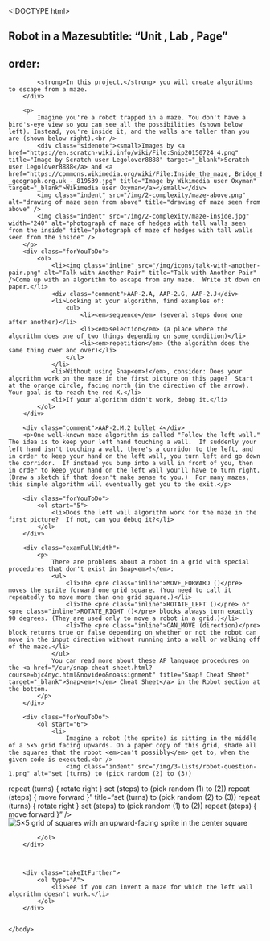 <!DOCTYPE html>
<html lang="en">
    <head>
		<meta http-equiv="content-type" content="text/html; charset=utf-8" />
        <script type="text/javascript" src="/llab/loader.js"></script>
        <title>Unit 3 Lab 1: Dealing with Complexity, Page 1</title>
    </head>
    
    <body>
        ## Robot in a Mazesubtitle: "Unit , Lab , Page"
order:
---
        <div class="learn">
            <strong>In this project,</strong> you will create algorithms to escape from a maze.
        </div>

		<p>
            Imagine you're a robot trapped in a maze. You don't have a bird's-eye view so you can see all the possibilities (shown below left). Instead, you're inside it, and the walls are taller than you are (shown below right).<br />
            <div class="sidenote"><small>Images by <a href="https://en.scratch-wiki.info/wiki/File:Snip20150724_4.png" title="Image by Scratch user Legolover8888" target="_blank">Scratch user Legolover8888</a> and <a href="https://commons.wikimedia.org/wiki/File:Inside_the_maze,_Bridge_End_Garden_-_geograph.org.uk_-_819539.jpg" title="Image by Wikimedia user Oxyman"  target="_blank">Wikimedia user Oxyman</a></small></div>
            <img class="indent" src="/img/2-complexity/maze-above.png" alt="drawing of maze seen from above" title="drawing of maze seen from above" />
            <img class="indent" src="/img/2-complexity/maze-inside.jpg" width="240" alt="photograph of maze of hedges with tall walls seen from the inside" title="photograph of maze of hedges with tall walls seen from the inside" />
        </p>
        <div class="forYouToDo">
            <ol>
                <li><img class="inline" src="/img/icons/talk-with-another-pair.png" alt="Talk with Another Pair" title="Talk with Another Pair" />Come up with an algorithm to escape from any maze.  Write it down on paper.</li>
                <div class="comment">AAP-2.A, AAP-2.G, AAP-2.J</div>
                <li>Looking at your algorithm, find examples of:
                    <ul>
                        <li><em>sequence</em> (several steps done one after another)</li>
                        <li><em>selection</em> (a place where the algorithm does one of two things depending on some condition)</li>
                        <li><em>repetition</em> (the algorithm does the same thing over and over)</li>
                    </ul>
                </li>
                <li>Without using Snap<em>!</em>, consider: Does your algorithm work on the maze in the first picture on this page?  Start at the orange circle, facing north (in the direction of the arrow).  Your goal is to reach the red X.</li>
                <li>If your algorithm didn't work, debug it.</li>
            </ol>
		</div>

		<div class="comment">AAP-2.M.2 bullet 4</div>
		<p>One well-known maze algorithm is called "Follow the left wall."  The idea is to keep your left hand touching a wall.  If suddenly your left hand isn't touching a wall, there's a corridor to the left, and in order to keep your hand on the left wall, you turn left and go down the corridor.  If instead you bump into a wall in front of you, then in order to keep your hand on the left wall you'll have to turn right.  (Draw a sketch if that doesn't make sense to you.)  For many mazes, this simple algorithm will eventually get you to the exit.</p>

		<div class="forYouToDo">
            <ol start="5">
                <li>Does the left wall algorithm work for the maze in the first picture?  If not, can you debug it?</li>
			</ol>
		</div>
				
		<div class="examFullWidth">
			<p>
				There are problems about a robot in a grid with special procedures that don't exist in Snap<em>!</em>:
				<ul>
					<li>The <pre class="inline">MOVE_FORWARD ()</pre> moves the sprite forward one grid square. (You need to call it repeatedly to move more than one grid square.)</li>
					<li>The <pre class="inline">ROTATE_LEFT ()</pre> or <pre class="inline">ROTATE_RIGHT ()</pre> blocks always turn exactly 90 degrees. (They are used only to move a robot in a grid.)</li>
					<li>The <pre class="inline">CAN_MOVE (direction)</pre> block returns true or false depending on whether or not the robot can move in the input direction without running into a wall or walking off of the maze.</li>
				</ul>
				You can read more about these AP language procedures on the <a href="/cur/snap-cheat-sheet.html?course=bjc4nyc.html&novideo&noassignment" title="Snap! Cheat Sheet" target="_blank">Snap<em>!</em> Cheat Sheet</a> in the Robot section at the bottom.
			</p>
		</div>

		<div class="forYouToDo">
            <ol start="6">
				<li>
					Imagine a robot (the sprite) is sitting in the middle of a 5×5 grid facing upwards. On a paper copy of this grid, shade all the squares that the robot <em>can't possibly</em> get to, when the given code is executed.<br />
					<img class="indent" src="/img/3-lists/robot-question-1.png" alt="set (turns) to (pick random (2) to (3))
repeat (turns) {
	rotate right
}
set (steps) to (pick random (1) to (2))
repeat (steps) {
	move forward
}" title="set (turns) to (pick random (2) to (3))
repeat (turns) {
	rotate right
}
set (steps) to (pick random (1) to (2))
repeat (steps) {
	move forward
}" />
					<img class="indent noshadow" src="/img/3-lists/robot-question-1-grid.png" alt="5×5 grid of squares with an upward-facing sprite in the center square" title="5×5 grid of squares with an upward-facing sprite in the center square" />
				</li>
            </ol>
		</div>
	
	

		<div class="takeItFurther">
            <ol type="A">
                <li>See if you can invent a maze for which the left wall algorithm doesn't work.</li>
            </ol>
		</div>

        
    </body>
</html>



